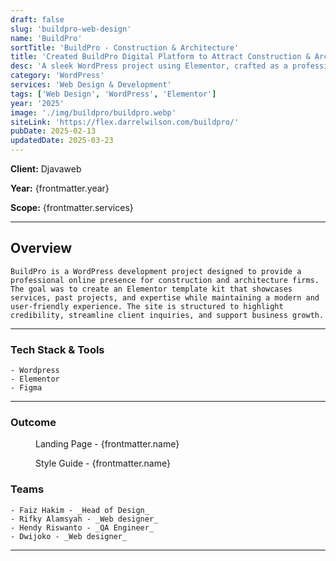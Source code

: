 ```yaml
---
draft: false
slug: 'buildpro-web-design'
name: 'BuildPro'
sortTitle: 'BuildPro - Construction & Architecture'
title: 'Created BuildPro Digital Platform to Attract Construction & Architecture Clients'
desc: 'A sleek WordPress project using Elementor, crafted as a professional template kit for construction & architecture firms with service-focused design.'
category: 'WordPress'
services: 'Web Design & Development'
tags: ['Web Design', 'WordPress', 'Elementor']
year: '2025'
image: './img/buildpro/buildpro.webp'
siteLink: 'https://flex.darrelwilson.com/buildpro/'
pubDate: 2025-02-13
updatedDate: 2025-03-23
---
```



**Client:** Djavaweb

**Year:** {frontmatter.year}

**Scope:** {frontmatter.services}

---

## Overview

    BuildPro is a WordPress development project designed to provide a professional online presence for construction and architecture firms. The goal was to create an Elementor template kit that showcases services, past projects, and expertise while maintaining a modern and user-friendly experience. The site is structured to highlight credibility, streamline client inquiries, and support business growth.

---

### Tech Stack & Tools

    - Wordpress
    - Elementor
    - Figma

---

### Outcome

<figure>
  <Picture
    src={landingPage}
    alt='high fidelity design'
    formats={['avif', 'webp']}
  />
  <figcaption class='text-center'>
    Landing Page - {frontmatter.name}
  </figcaption>
</figure>

<figure>
  <Picture
    src={styleGuide}
    alt='high fidelity design'
    formats={['avif', 'webp']}
  />
  <figcaption class='text-center'>
    Style Guide - {frontmatter.name}
  </figcaption>
</figure>

### Teams

    - Faiz Hakim - _Head of Design_
    - Rifky Alamsyah - _Web designer_
    - Hendy Riswanto - _QA Engineer_
    - Dwijoko - _Web designer_

---